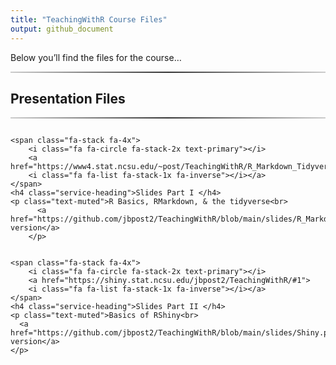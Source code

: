 ```yaml
---
title: "TeachingWithR Course Files"
output: github_document
---
```


<head>
  <link href="//maxcdn.bootstrapcdn.com/font-awesome/4.2.0/css/font-awesome.min.css" rel="stylesheet">
</head>


Below you'll find the files for the course...


<hr style="    border: 0;
    height: 2px;
    background: #333;
    background-image: linear-gradient(to right, #ccc, #333, #ccc);">
<h2 class="intro-text text-center">
      <strong>Presentation Files</strong>
</h2>
<hr style="    border: 0;
    height: 2px;
    background: #333;
    background-image: linear-gradient(to right, #ccc, #333, #ccc);">
<div class ="row">
  <div class = "column"> 
    <span class="fa-stack fa-4x">
        <i class="fa fa-circle fa-stack-2x text-primary"></i>
        <a href="https://www4.stat.ncsu.edu/~post/TeachingWithR/R_Markdown_Tidyverse.html#1">
        <i class="fa fa-list fa-stack-1x fa-inverse"></i></a>
    </span>
    <h4 class="service-heading">Slides Part I </h4>
    <p class="text-muted">R Basics, RMarkdown, & the tidyverse<br>
		  <a href="https://github.com/jbpost2/TeachingWithR/blob/main/slides/R_Markdown_Tidyverse.pdf">PDF version</a>
		</p>
  </div>
  <div class = "column"> 
    <span class="fa-stack fa-4x">
        <i class="fa fa-circle fa-stack-2x text-primary"></i>
        <a href="https://shiny.stat.ncsu.edu/jbpost2/TeachingWithR/#1">
        <i class="fa fa-list fa-stack-1x fa-inverse"></i></a>
    </span>
    <h4 class="service-heading">Slides Part II </h4> 
    <p class="text-muted">Basics of RShiny<br>
  	  <a href="https://github.com/jbpost2/TeachingWithR/blob/main/slides/Shiny.pdf">PDF version</a> 
  	</p>
  </div>
</div>
    
    
